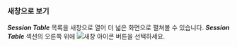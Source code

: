 ### 새창으로 보기

***Session Table*** 목록을 새창으로 열어 더 넓은 화면으로 펼쳐볼 수 있습니다. ***Session Table*** 섹션의 오른쪽 위에 ![새창 아이콘](/img/ic-popup.svg) 버튼을 선택하세요.
